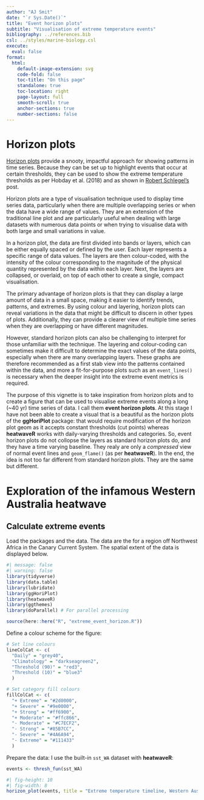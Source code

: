```yaml
---
author: "AJ Smit"
date: "`r Sys.Date()`"
title: "Event horizon plots"
subtitle: "Visualisation of extreme temperature events"
bibliography: ../references.bib
csl: ../styles/marine-biology.csl
execute:
  eval: false
format:
  html:
    default-image-extension: svg
    code-fold: false
    toc-title: "On this page"
    standalone: true
    toc-location: right
    page-layout: full
    smooth-scroll: true
    anchor-sections: true
    number-sections: false
---
```


# Horizon plots

[Horizon plots](https://rivasiker.github.io/ggHoriPlot/articles/ggHoriPlot.html) provide a snooty, impactful approach for showing patterns in time series. Because they can be set up to highlight events that occur at certain thresholds, they can be used to show the extreme temperature thresholds as per Hobday et al. (2018) and as shown in [Robert Schlegel's](https://robwschlegel.github.io/heatwaveR/articles/event_categories.html) post.

Horizon plots are a type of visualisation technique used to display time series data, particularly when there are multiple overlapping series or when the data have a wide range of values. They are an extension of the traditional line plot and are particularly useful when dealing with large datasets with numerous data points or when trying to visualise data with both large and small variations in value.

In a horizon plot, the data are first divided into bands or layers, which can be either equally spaced or defined by the user. Each layer represents a specific range of data values. The layers are then colour-coded, with the intensity of the colour corresponding to the magnitude of the physical quantity represented by the data within each layer. Next, the layers are collapsed, or overlaid, on top of each other to create a single, compact visualisation.

The primary advantage of horizon plots is that they can display a large amount of data in a small space, making it easier to identify trends, patterns, and extremes. By using colour and layering, horizon plots can reveal variations in the data that might be difficult to discern in other types of plots. Additionally, they can provide a clearer view of multiple time series when they are overlapping or have different magnitudes.

<!-- My application of horizon plots in this vignette makes them similar to Hovmöller Diagrams, as I display latitude (in my examples) along the $y$-axis and time along $x$. As such, I show the evolution of MHWs and MCSs seasonally, across years, and zonally. -->

However, standard horizon plots can also be challenging to interpret for those unfamiliar with the technique. The layering and colour-coding can sometimes make it difficult to determine the exact values of the data points, especially when there are many overlapping layers. These graphs are therefore recommended as a first stab view into the patterns contained within the data, and more a fit-for-purpose plots such as an `event_lines()` is necessary when the deeper insight into the extreme event metrics is required.

The purpose of this vignette is to take inspiration from horizon plots and to create a figure that can be used to visualise extreme events along a long (~40 yr) time series of data. I call them **event horizon plots**. At this stage I have not been able to create a visual that is a beautiful as the horizon plots of the **ggHoriPlot** package: that would require modification of the horizon plot geom as it accepts constant thresholds (cut points) whereas **heatwaveR** works with daily-varying thresholds and categories. So, event horizon plots do not collopse the layers as standard horizon plots do, and they have a time varying baseline. They realy are only a *compressed* view of normal event lines and `geom_flame()` (as per **heatwaveR**). In the end, the idea is not too far different from standard horizon plots. They are the same but different.

# Exploration of the infamous Western Australia heatwave

## Calculate extreme events

Load the packages and the data. The data are the for a region off Northwest Africa in the Canary Current System. The spatial extent of the data is displayed below.

```r
#| message: false
#| warning: false
library(tidyverse)
library(data.table)
library(lubridate)
library(ggHoriPlot)
library(heatwaveR)
library(ggthemes)
library(doParallel) # For parallel processing

source(here::here("R", "extreme_event_horizon.R"))
```

Define a colour scheme for the figure:

```r
# Set line colours
lineColCat <- c(
  "Daily" = "grey40",
  "Climatology" = "darkseagreen2",
  "Threshold (90)" = "red3",
  "Threshold (10)" = "blue3"
  )

# Set category fill colours
fillColCat <- c(
  "+ Extreme" = "#2d0000",
  "+ Severe" = "#9e0000",
  "+ Strong" = "#ff6900",
  "+ Moderate" = "#ffc866",
  "- Moderate" = "#C7ECF2",
  "- Strong" = "#85B7CC",
  "- Severe" = "#4A6A94",
  "- Extreme" = "#111433"
  )
```

Prepare the data: I use the built-in `sst_WA` dataset with **heatwaveR**:

```r
events <- thresh_fun(sst_WA)
```

```r
#| fig-height: 10
#| fig-width: 8
horizon_plot(events, title = "Extreme temperature timeline, Western Australia")
```

